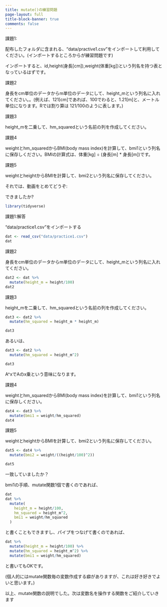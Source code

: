 ```yaml
---
title: mutate()の練習問題
page-layout: full
title-block-banner: true
comments: false
---
```


課題1:

配布したフォルダに含まれる、"data/practive1.csv"をインポートして利用してください。(インポートするところからが練習問題です)

インポートすると、id,height(身長[cm]),weight(体重[kg])という列名を持つ表となっているはずです。

課題2

身長をcm単位のデータからm単位のデータにして、height_mという列名に入れてください。。(例えば、121[cm]であれば、100でわると、1.21[m]と、メートル単位になります。Rでは割り算は 121/100のように表します。)
 
課題3

height_mを二乗して、hm_squaredという名前の列を作成してください。
 
課題4

weightとhm_squaredからBMI(body mass index)を計算して、bmi1という列名に保存しください。BMIの計算式は、体重[kg] ÷ (身長[m] * 身長[m])です。

課題5

weightとheightからBMIを計算して、bmi2という列名に保存してください。

それでは、動画をとめてどうぞ:


できましたか?

```r
library(tidyverse)
```

課題1:解答

"data/practice1.csv"をインポートする

```r
dat <- read_csv("data/practice1.csv")
dat
```

課題2

身長をcm単位のデータからm単位のデータにして、height_mという列名に入れてください。

```r
dat2 <- dat %>% 
  mutate(height_m = height/100)
dat2
```

課題3

height_mを二乗して、hm_squaredという名前の列を作成してください。

```r
dat3 <- dat2 %>% 
  mutate(hm_squared = height_m * height_m)

dat3
```

あるいは、

```r
dat3 <- dat2 %>% 
  mutate(hm_squared = height_m^2)

dat3
```

A^xでAのx乗という意味になります。

課題4

weightとhm_squaredからBMI(body mass index)を計算して、bmi1という列名に保存しください。

```r
dat4 <- dat3 %>% 
  mutate(bmi1 = weight/hm_squared)
dat4
```

課題5

weightとheightからBMIを計算して、bmi2という列名に保存してください。

```r
dat5 <- dat4 %>% 
  mutate(bmi2 = weight/((height/100)^2))

dat5
```

一致していましたか？

bmi1の手順、mutate関数1個で書くのであれば、

```r
dat
dat %>% 
  mutate(
    height_m = height/100,
    hm_squared = height_m^2,
    bmi1 = weight/hm_squared
  )
```

と書くこともできますし、パイプをつなげて書くのであれば、

```r
dat %>% 
  mutate(height_m = height/100) %>% 
  mutate(hm_squared = height_m^2) %>% 
  mutate(bmi1 = weight/hm_squared)
```

と書いてもOKです。

(個人的にはmutate関数毎の変数作成する癖がありますが、これは好き好きでよいと思います。)

以上、mutate関数の説明でした。次は変数名を操作する関数をご紹介していきます

